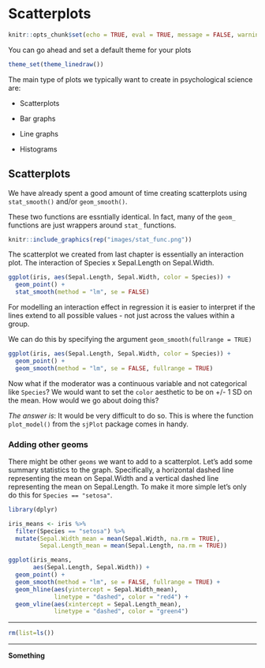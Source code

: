 # Scatterplots

```r
knitr::opts_chunk$set(echo = TRUE, eval = TRUE, message = FALSE, warning = FALSE)
```

You can go ahead and set a default theme for your plots

```r
theme_set(theme_linedraw())
```


The main type of plots we typically want to create in psychological science are:

* Scatterplots

* Bar graphs

* Line graphs

* Histograms

## Scatterplots

We have already spent a good amount of time creating scatterplots using `stat_smooth()` and/or `geom_smooth()`. 

These two functions are essntially identical. In fact, many of the `geom_` functions are just wrappers around `stat_` functions.

```r
knitr::include_graphics(rep("images/stat_func.png"))
```

The scatterplot we created from last chapter is essentially an interaction plot. The interaction of Species x Sepal.Length on Sepal.Width. 

```r
ggplot(iris, aes(Sepal.Length, Sepal.Width, color = Species)) +
  geom_point() +
  stat_smooth(method = "lm", se = FALSE)
```

For modelling an interaction effect in regression it is easier to interpret if the lines extend to all possible values - not just across the values within a group. 

We can do this by specifying the argument `geom_smooth(fullrange = TRUE)`

```r
ggplot(iris, aes(Sepal.Length, Sepal.Width, color = Species)) +
  geom_point() +
  geom_smooth(method = "lm", se = FALSE, fullrange = TRUE)
```

Now what if the moderator was a continuous variable and not categorical like `Species`? We would want to set the `color` aesthetic to be on +/- 1 SD on the mean. How would we go about doing this?

*The answer is*: It would be very difficult to do so. This is where the function `plot_model()` from the `sjPlot` package comes in handy.

### Adding other geoms

There might be other `geoms` we want to add to a scatterplot. Let's add some summary statistics to the graph. Specifically, a horizontal dashed line representing the mean on Sepal.Width and a vertical dashed line representing the mean on Sepal.Length. To make it more simple let's only do this for `Species == "setosa"`.

```r
library(dplyr)

iris_means <- iris %>%
  filter(Species == "setosa") %>%
  mutate(Sepal.Width_mean = mean(Sepal.Width, na.rm = TRUE),
         Sepal.Length_mean = mean(Sepal.Length, na.rm = TRUE))

ggplot(iris_means, 
       aes(Sepal.Length, Sepal.Width)) +
  geom_point() +
  geom_smooth(method = "lm", se = FALSE, fullrange = TRUE) +
  geom_hline(aes(yintercept = Sepal.Width_mean), 
             linetype = "dashed", color = "red4") +
  geom_vline(aes(xintercept = Sepal.Length_mean), 
             linetype = "dashed", color = "green4")
```

********

```r
rm(list=ls())
```

********

**Something**


